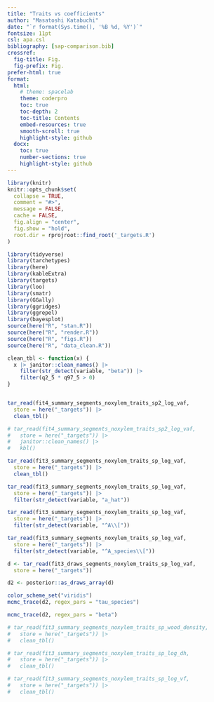 ```yaml
---
title: "Traits vs coefficients"
author: "Masatoshi Katabuchi"
date: "`r format(Sys.time(), '%B %d, %Y')`"
fontsize: 11pt
csl: apa.csl
bibliography: [sap-comparison.bib]
crossref:
  fig-title: Fig.
  fig-prefix: Fig.
prefer-html: true
format:
  html:
    # theme: spacelab
    theme: coderpro
    toc: true
    toc-depth: 2
    toc-title: Contents
    embed-resources: true
    smooth-scroll: true
    highlight-style: github
  docx:
    toc: true
    number-sections: true
    highlight-style: github
---
```


```r
library(knitr)
knitr::opts_chunk$set(
  collapse = TRUE,
  comment = "#>",
  message = FALSE,
  cache = FALSE,
  fig.align = "center",
  fig.show = "hold",
  root.dir = rprojroot::find_root('_targets.R')
)
```

```r
library(tidyverse)
library(tarchetypes)
library(here)
library(kableExtra)
library(targets)
library(loo)
library(smatr)
library(GGally)
library(ggridges)
library(ggrepel)
library(bayesplot)
source(here("R", "stan.R"))
source(here("R", "render.R"))
source(here("R", "figs.R"))
source(here("R", "data_clean.R"))
```

```r
clean_tbl <- function(x) {
  x |> janitor::clean_names() |>
    filter(str_detect(variable, "beta")) |>
    filter(q2_5 * q97_5 > 0)
}


tar_read(fit4_summary_segments_noxylem_traits_sp2_log_vaf,
  store = here("_targets")) |>
  clean_tbl()

# tar_read(fit4_summary_segments_noxylem_traits_sp2_log_vaf,
#   store = here("_targets")) |>
#   janitor::clean_names() |>
#   kbl()

tar_read(fit3_summary_segments_noxylem_traits_sp_log_vaf,
  store = here("_targets")) |>
  clean_tbl()

tar_read(fit3_summary_segments_noxylem_traits_sp_log_vaf,
  store = here("_targets")) |>
  filter(str_detect(variable, "a_hat"))

tar_read(fit3_summary_segments_noxylem_traits_sp_log_vaf,
  store = here("_targets")) |>
  filter(str_detect(variable, "^A\\["))

tar_read(fit3_summary_segments_noxylem_traits_sp_log_vaf,
  store = here("_targets")) |>
  filter(str_detect(variable, "^A_species\\["))

d <- tar_read(fit3_draws_segments_noxylem_traits_sp_log_vaf,
  store = here("_targets"))

d2 <- posterior::as_draws_array(d)

color_scheme_set("viridis")
mcmc_trace(d2, regex_pars = "tau_species")

mcmc_trace(d2, regex_pars = "beta")

# tar_read(fit3_summary_segments_noxylem_traits_sp_wood_density,
#   store = here("_targets")) |>
#   clean_tbl()

# tar_read(fit3_summary_segments_noxylem_traits_sp_log_dh,
#   store = here("_targets")) |>
#   clean_tbl()

# tar_read(fit3_summary_segments_noxylem_traits_sp_log_vf,
#   store = here("_targets")) |>
#   clean_tbl()

```

